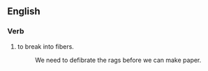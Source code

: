 ==English==

===Verb===

# to break into fibers.
#: We need to defibrate the rags before we can make paper.